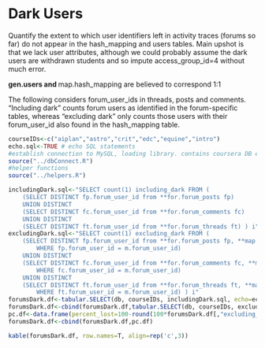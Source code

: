 Dark Users
========================================================

Quantify the extent to which user identifiers left in activity traces (forums so far) do not appear in the hash_mapping and users tables. Main upshot is that we lack user attributes, although we could probably assume the dark users are withdrawn students and so impute access_group_id=4 without much error.

**gen.users and **map.hash_mapping are believed to correspond 1:1

The following considers forum_user_ids in threads, posts and comments. "Including dark" counts forum users as identified in the forum-specific tables, whereas "excluding dark" only counts those users with their forum_user_id also found in the hash_mapping table.

```r
courseIDs<-c("aiplan","astro","crit","edc","equine","intro")
echo.sql<-TRUE # echo SQL statements
#establish connection to MySQL, loading library. contains coursera DB exports from 2013
source("../dbConnect.R")
#helper functions
source("../helpers.R")

includingDark.sql<-"SELECT count(1) including_dark FROM (
    (SELECT DISTINCT fp.forum_user_id from **for.forum_posts fp)
    UNION DISTINCT
    (SELECT DISTINCT fc.forum_user_id from **for.forum_comments fc)
    UNION DISTINCT
    (SELECT DISTINCT ft.forum_user_id from **for.forum_threads ft) ) i"
excludingDark.sql<-"SELECT count(1) excluding_dark FROM (
    (SELECT DISTINCT fp.forum_user_id from **for.forum_posts fp, **map.hash_mapping m
        WHERE fp.forum_user_id = m.forum_user_id)
    UNION DISTINCT
    (SELECT DISTINCT fc.forum_user_id from **for.forum_comments fc, **map.hash_mapping m
        WHERE fc.forum_user_id = m.forum_user_id)
    UNION DISTINCT
    (SELECT DISTINCT ft.forum_user_id from **for.forum_threads ft, **map.hash_mapping m
        WHERE ft.forum_user_id = m.forum_user_id) ) i"
forumsDark.df<-tabular.SELECT(db, courseIDs, includingDark.sql, echo=echo.sql)
forumsDark.df<-cbind(forumsDark.df,tabular.SELECT(db, courseIDs, excludingDark.sql, echo=echo.sql))
pc.df<-data.frame(percent_lost=100-round(100*forumsDark.df[,"excluding_dark"]/forumsDark.df[,"including_dark"]))
forumsDark.df<-cbind(forumsDark.df,pc.df)
```

```r
kable(forumsDark.df, row.names=T, align=rep('c',3))
```

